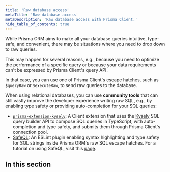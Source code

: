 ```yaml
---
title: 'Raw database access'
metaTitle: 'Raw database access'
metaDescription: 'Raw database access with Prisma Client.'
hide_table_of_contents: true
---
```


<TopBlock title={frontMatter.title} />

While Prisma ORM aims to make all your database queries intuitive, type-safe, and convenient, there may be situations where you need to drop down to raw queries.

This may happen for several reasons, e.g., because you need to optimize the performance of a specific query or because your data requirements can't be expressed by Prisma Client's query API.

In that case, you can use one of Prisma Client's escape hatches, such as `$queryRaw` or `$executeRaw`, to send raw queries to the database.

When using relational databases, you can use **community tools** that can still vastly improve the developer experience writing raw SQL, e.g., by enabling type safety or providing auto-completion for your SQL queries:

- [`prisma-extension-kysely`](https://github.com/eoin-obrien/prisma-extension-kysely): A Client extension that uses the [Kysely](https://kysely.dev/) SQL query builder API to compose SQL queries in TypeScript, with auto-completion and type safety, and submits them through Prisma Client's connection pool.
- [SafeQL](https://safeql.dev/compatibility/prisma.html): An ESLint plugin enabling syntax highlighting and type safety for SQL strings inside Prisma ORM's raw SQL escape hatches. For a tutorial on using SafeQL, visit this [page](/orm/prisma-client/queries/raw-database-access/custom-and-type-safe-queries).

## In this section

<Subsections />
